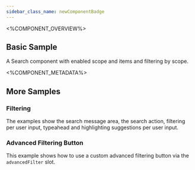 ```yaml
---
sidebar_class_name: newComponentBadge
---
```



<%COMPONENT_OVERVIEW%>

## Basic Sample
A Search component with enabled scope and items and filtering by scope.

<Basic />

<%COMPONENT_METADATA%>

## More Samples

### Filtering
The examples show the search message area, the search action, filtering per user input, typeahead and highlighting suggestions per user input.

<Advanced />

### Advanced Filtering Button
This example shows how to use a custom advanced filtering button via the `advancedFilter` slot.
<AdvancedFilter />